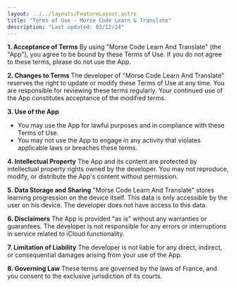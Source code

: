 ```yaml
---
layout: ../../layouts/FeatureLayout.astro
title: "Terms of Use - Morse Code Learn & Translate"
description: "Last updated: 03/12/24"
---
```


**1. Acceptance of Terms**
By using "Morse Code Learn And Translate" (the "App"), you agree to be bound by these Terms of Use. If you do not agree to these terms, please do not use the App.

**2. Changes to Terms**
The developer of "Morse Code Learn And Translate" reserves the right to update or modify these Terms of Use at any time. You are responsible for reviewing these terms regularly. Your continued use of the App constitutes acceptance of the modified terms.

**3. Use of the App**

- You may use the App for lawful purposes and in compliance with these Terms of Use.
- You may not use the App to engage in any activity that violates applicable laws or breaches these terms.

**4. Intellectual Property**
The App and its content are protected by intellectual property rights owned by the developer. You may not reproduce, modify, or distribute the App's content without permission.

**5. Data Storage and Sharing**
"Morse Code Learn And Translate" stores learning progression on the device itself. This data is only accessible by the user on his device. The developer does not have access to this data.

**6. Disclaimers**
The App is provided "as is" without any warranties or guarantees. The developer is not responsible for any errors or interruptions in service related to iCloud functionality.

**7. Limitation of Liability**
The developer is not liable for any direct, indirect, or consequential damages arising from your use of the App.

**8. Governing Law**
These terms are governed by the laws of France, and you consent to the exclusive jurisdiction of its courts.